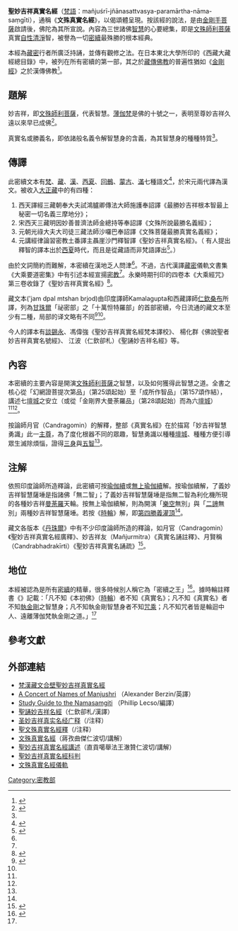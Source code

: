 {{佛教}}
'''聖妙吉祥真實名經'''（[[梵語|梵語]]：mañjuśrī-jñānasattvasya-paramārtha-nāma-saṃgīti），通稱《'''文殊真實名經'''》，以偈頌體呈現。按該經的說法，是由[[金剛手菩薩|金剛手菩薩]]啟請後，佛陀為其所宣說。內容為三世諸佛[[慧_(佛教)|智慧]]的心要總集，即是[[文殊師利菩薩|文殊師利菩薩]]真實[[本性_(佛教)|自性]][[心性本淨|清淨]]智，被譽為一切[[密續|密續]]最殊勝的根本經典。

本經為[[藏密|藏密]]行者所廣泛持誦，並傳有觀修之法。在日本東北大學所印的《西藏大藏經總目錄》中，被列在所有密續的第一部，其之於[[藏傳佛教|藏傳佛教]]的普遍性猶如《[[金剛經|金剛經]]》之於漢傳佛教<ref name="ma">{{cite web|author1=林崇安|title=圣妙吉祥真实名经广释|url=http://www.ss.ncu.edu.tw/~calin/textbook/3d-manjushri.pdf|access-date=2016-05-07|archive-url=https://web.archive.org/web/20151123091057/http://www.ss.ncu.edu.tw/~calin/textbook/3d-manjushri.pdf|archive-date=2015-11-23|dead-url=yes}}</ref>。

==題解==
妙吉祥，即[[文殊師利菩薩|文殊師利菩薩]]，代表智慧。[[薄伽梵|薄伽梵]]是佛的十號之一，表明至尊妙吉祥久遠以來早已成佛<ref name="wen">{{cite web|title=新譯《聖誦妙吉祥名》簡介|url=http://www.cntangka.com/fo/zongpai/gelupai/0F414332010.html|access-date=2016-08-27|archive-date=2017-10-22|archive-url=https://web.archive.org/web/20171022071954/http://www.cntangka.com/fo/zongpai/gelupai/0F414332010.html|dead-url=no}}</ref>。

真實名或勝義名，即依諸般名義令解智慧身的含義，為其智慧身的種種特質<ref name="wen"/>。

==傳譯==
此密續文本有[[梵語|梵]]、[[藏語|藏]]、[[漢語|漢]]、[[西夏语|西夏]]、[[回鶻文字|回鶻]]、[[蒙古语|蒙古]]、[[滿語|滿]]七種語文<ref>{{cite web|title=西夏語譯《真實名經》釋文研究|url=http://www.ling.sinica.edu.tw/files/publication/m0022_03_5451.pdf|access-date=2016-05-07|archive-date=2017-03-05|archive-url=https://web.archive.org/web/20170305013402/http://www.ling.sinica.edu.tw/files/publication/m0022_03_5451.pdf|dead-url=no}}</ref>，於宋元兩代譯為漢文。被收入[[大正藏|大正藏]]中的有四種：

#西天譯經三藏朝奉大夫試鴻臚卿傳法大師施護奉詔譯《最勝妙吉祥根本智最上秘密一切名義三摩地分》；
#宋西天三藏明因妙善普濟法師金總持等奉詔譯《文殊所說最勝名義經》；
#元朝光祿大夫大司徒三藏法師沙囉巴奉詔譯《文殊菩薩最勝真實名義經》；
#元講經律論習密教土番譯主聶崖沙門釋智譯《聖妙吉祥真實名經》。（ 有人提出釋智的譯本出於[[西夏|西夏]]時代，而且是從藏語而非梵語譯出<ref name="沈">{{cite journal |author1=沈衛榮 |title=《大乘要道密集》與西夏、元朝所傳西藏密法 |journal=中華佛學學報 |date=2007 |volume=20 |url=http://chinesebuddhiststudies.org/previous_issues/chbj2009.pdf |access-date=2019-11-05 |archive-date=2020-09-27 |archive-url=https://web.archive.org/web/20200927112317/http://www.chinesebuddhiststudies.org/previous_issues/chbj2009.pdf |dead-url=no }}</ref>。）

由於文詞簡約而難解，本密續在漢地乏人問津<ref name="ma"/>。不過，古代漢譯[[藏密|藏密]]儀軌文書集《大乘要道密集》中有引述本經宣揚[[密教|密教]]<ref name="沈"/>。永樂時期刊印的四卷本《大乘經咒》第三卷收錄了《聖妙吉祥真實名經》<ref>{{cite web |title=“此鐘身被蓮花篇”是何篇 ——永樂大鐘梵漢經咒補考 |url=https://book.douban.com/review/5220785/}}</ref>。

藏文本('jam dpal mtshan brjod)由印度譯師Kamalagupta和西藏譯師[[仁欽桑布|仁欽桑布]]所譯，列為[[甘珠爾|甘珠爾]]「祕密部」之「十萬怛特羅部」的首部密續，今日流通的藏文本至少有二種，局部的译文略有不同<ref>{{cite web|title=經目詳細資料 - 漢籍全文．佛典經錄資料庫|url=http://jinglu.cbeta.org/cgi-bin/tibet_detail.pl?lang=&id=0360|access-date=2016-08-29|archive-date=2016-09-24|archive-url=https://web.archive.org/web/20160924165833/http://jinglu.cbeta.org/cgi-bin/tibet_detail.pl?lang=&id=0360|dead-url=no}}</ref><ref name="ma"/>。

今人的譯本有[[談錫永|談錫永]]、馮偉強《聖妙吉祥真實名經梵本譯校》、 楊化群《佛說聖者妙吉祥真實名號經》、 江波（仁欽卻札）《聖誦妙吉祥名經》等。

==內容==
本密續的主要內容是開演[[文殊師利菩薩|文殊師利菩薩]]之智慧，以及如何獲得此智慧之道。全書之核心從「幻網證菩提次第品」（第25頌起始）至「成所作智品」（第157頌作結），講述七[[壇城|壇城]]之安立（或從「金剛界大曼荼羅品」（第28頌起始）而為六[[壇城|壇城]]）<ref name=wen2/><ref name="ma"/>。

按論師月官（Candragomin）的解釋，整部《真實名經》在於描寫「妙吉祥智慧勇識」此一[[本尊|主尊]]，為了度化根器不同的眾趣，智慧勇識以種種[[壇城|壇城]]、種種方便引導眾生滅除煩惱，證得[[三身|三身]]與[[五智|五智]]<ref name="ma"/>。

==注解==
依照印度論師所造釋論，此密續可按[[瑜伽續|瑜伽續]]或[[無上瑜伽續|無上瑜伽續]]解。按瑜伽續解，了義妙吉祥智慧薩埵是指諸佛「無二智」；了義妙吉祥智慧薩埵是指無二智為利化機所現的各種妙吉祥[[曼荼羅|曼荼羅]]天輪。按無上瑜伽續解，則為開演「[[雙身法|樂空]]無別」與「[[二諦|二諦]]無別」兩種妙吉祥智慧薩埵。若按《[[時輪|時輪]]》解，即[[雙身法#.E5.8B.9D.E7.BE.A9.E7.81.8C.E9.A0.82|第四勝義灌頂]]<ref name="wen"/>。

藏文各版本《[[丹珠爾|丹珠爾]]》中有不少印度論師所造的釋論，如月官（Candragomin）《聖妙吉祥真實名經廣釋》、妙吉祥友（Mañjurmitra）《真實名誦註釋》、月賢稱（Candrabhadrakīrti）《聖妙吉祥真實名誦疏》<ref name=wen2>{{cite web|title=《聖妙吉祥真實名經》梵本譯校釋論三種 談錫永譯著馮偉強梵校|url=http://blog.sina.com.cn/s/blog_5fc2e8ed0102vkjf.html|access-date=2016-07-20|archive-date=2019-06-04|archive-url=https://web.archive.org/web/20190604020054/http://blog.sina.com.cn/s/blog_5fc2e8ed0102vkjf.html|dead-url=no}}</ref>。

==地位==
本經被認為是所有[[密續|密續]]的精華，很多時候別人稱它為「密續之王」<ref>{{cite web|title=宗萨钦哲仁波切开示：文殊真实名经仪轨|url=https://m.douban.com/group/topic/27710737/?refer=related|access-date=2016-08-29|archive-date=2019-06-05|archive-url=https://web.archive.org/web/20190605004104/https://m.douban.com/group/topic/27710737/?refer=related|dead-url=no}}</ref>。據時輪註釋書《{{tsl|en|Vimalaprabha|無瑕之光}}》記載：「凡不知《本初佛》（[[時輪|時輪]]）者不知《真實名》；凡不知《真實名》者不知[[執金剛神|執金剛]]之智慧身；凡不知執金剛智慧身者不知[[金剛乘|咒乘]]；凡不知咒者皆是輪迴中人、遠離薄伽梵執金剛之道。」<ref name="wen"/>

== 參考文獻 ==
{{reflist|2}}

== 外部連結 ==
* [https://www.tbrc.org/#!rid=W21493 梵漢藏文合壁聖妙吉祥真實名經] {{Wayback|url=https://www.tbrc.org/#!rid=W21493 |date=20110210163458 }}
* [http://studybuddhism.com/en/advanced-studies/prayers-rituals/prayers/a-concert-of-names-of-manjushri  A Concert of Names of Manjushri] {{Wayback|url=http://studybuddhism.com/en/advanced-studies/prayers-rituals/prayers/a-concert-of-names-of-manjushri |date=20210302203403 }}（Alexander Berzin/英譯）
* [http://www.sangye.it/altro/?p=3525 Study Guide to the Namasamgiti] {{Wayback|url=http://www.sangye.it/altro/?p=3525 |date=20201201175216 }}（Phillip Lecso/編譯）
* [https://web.archive.org/web/20160911034828/http://www.baohuasi.org/e_book/xz-21001.doc 聖誦妙吉祥名經]（仁欽卻札/漢譯）
* [https://web.archive.org/web/20151123091057/http://www.ss.ncu.edu.tw/~calin/textbook/3d-manjushri.pdf 圣妙吉祥真实名经广释]（{{tsl|en|Chandragomin|月官}}/注释）
* [https://web.archive.org/web/20160809004407/http://cn.jetsongkhapa.org/dianji/mz/ 聖文殊真實名經釋]（{{tsl|de|Yongdzin Pandita Yeshe Gyeltshen|雍增班智達·益西堅贊}}/注释）
* [https://web.archive.org/web/20160911134512/http://read.goodweb.cn/news/news_view.asp?newsid=38647  文殊真實名經]（蔣孜曲傑仁波切/講解）
* [https://web.archive.org/web/20160911124607/http://read.goodweb.cn/news/news_view.asp?newsid=11669 聖妙吉祥真實名經講述]（直貢噶舉法王澈贊仁波切/講解）
* [https://web.archive.org/web/20160911093334/http://vajrayana.org.tw/index.php/2014-05-09-08-38-40/23/1055-2015-02-26-03-19-23 聖妙吉祥真實名經科判]
* [http://www.yogichen.org/gurulin/b5files/b0/b0059.html 文殊真實名經儀軌] {{Wayback|url=http://www.yogichen.org/gurulin/b5files/b0/b0059.html |date=20200121221015 }}

{{China-buddhism-book-mijiao}}
[[Category:密教部|Category:密教部]]